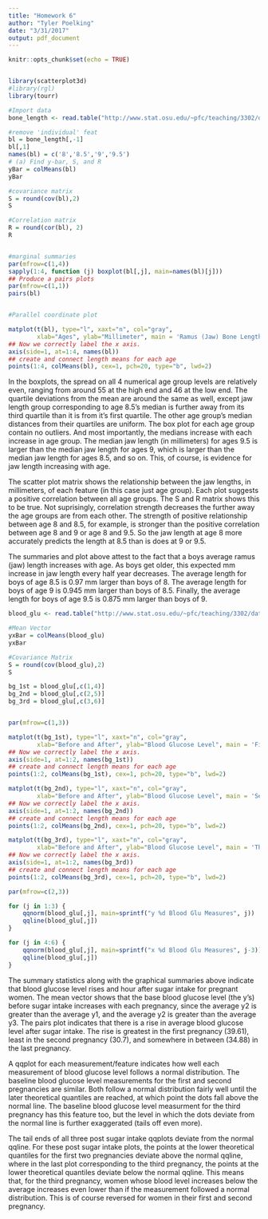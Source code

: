 ```yaml
---
title: "Homework 6"
author: "Tyler Poelking"
date: "3/31/2017"
output: pdf_document
---
```


```r
knitr::opts_chunk$set(echo = TRUE)


library(scatterplot3d)
#library(rgl)
library(tourr)
```


```r
#Import data
bone_length <- read.table("http://www.stat.osu.edu/~pfc/teaching/3302/datasets/bone_length.txt", header = TRUE)

#remove 'individual' feat
bl = bone_length[,-1]
bl[,1]
names(bl) = c('8','8.5','9','9.5')
# (a) Find y-bar, S, and R
yBar = colMeans(bl)
yBar

#covariance matrix
S = round(cov(bl),2)
S

#Correlation matrix
R = round(cor(bl), 2)
R


#marginal summaries
par(mfrow=c(1,4))
sapply(1:4, function (j) boxplot(bl[,j], main=names(bl)[j]))
## Produce a pairs plots
par(mfrow=c(1,1))
pairs(bl)


#Parallel coordinate plot

matplot(t(bl), type="l", xaxt="n", col="gray",
        xlab="Ages", ylab="Millimeter", main = 'Ramus (Jaw) Bone Length at Four Ages For 20 Boys')
## Now we correctly label the x axis.
axis(side=1, at=1:4, names(bl))
## create and connect length means for each age
points(1:4, colMeans(bl), cex=1, pch=20, type="b", lwd=2)

```

In the boxplots, the spread on all 4 numerical age group levels are relatively even, ranging from around 55 at the high end and 46 at the low end. The quartile deviations from the mean are around the same as well, except jaw length group corresponding to age 8.5's median is further away from its third quartile than it is from it's first quartile. The other age group's median distances from their quartiles are uniform. The box plot for each age group contain no outliers. And most importantly, the medians increase with each increase in age group. The median jaw length (in millimeters) for ages 9.5 is larger than the median jaw length for ages 9, which is larger than the median jaw length for ages 8.5, and so on. This, of course, is evidence for jaw length increasing with age.

The scatter plot matrix shows the relationship between the jaw lengths, in millimeters, of each feature (in this case just age group). Each plot suggests a positive correlation between all age groups. The S and R matrix shows this to be true. Not suprisingly, correlation strength decreases the further away the age groups are from each other. The strength of positive relationship between age 8 and 8.5, for example, is stronger than the positive correlation between age 8 and 9 or age 8 and 9.5. So the jaw length at age 8 more accurately predicts the length at 8.5 than is does at 9 or 9.5.

The summaries and plot above attest to the fact that a boys average ramus (jaw) length increases with age. As boys get older, this expected mm increase in jaw length every half year decreases. The average length for boys of age 8.5 is 0.97 mm larger than boys of 8.  The average length for boys of age 9 is 0.945 mm larger than boys of 8.5. Finally, the average length for boys of age 9.5 is 0.875 mm larger than boys of 9.  




```r
blood_glu <- read.table("http://www.stat.osu.edu/~pfc/teaching/3302/datasets/blood_glucose.txt", header = T)

#Mean Vector
yxBar = colMeans(blood_glu)
yxBar

#Covariance Matrix
S = round(cov(blood_glu),2)
S

bg_1st = blood_glu[,c(1,4)]
bg_2nd = blood_glu[,c(2,5)]
bg_3rd = blood_glu[,c(3,6)]


par(mfrow=c(1,3))

matplot(t(bg_1st), type="l", xaxt="n", col="gray",
        xlab="Before and After", ylab="Blood Glucose Level", main = 'First Pregnancy: Blood Glucose Level before and After Sugar Intake ')
## Now we correctly label the x axis.
axis(side=1, at=1:2, names(bg_1st))
## create and connect length means for each age
points(1:2, colMeans(bg_1st), cex=1, pch=20, type="b", lwd=2)

matplot(t(bg_2nd), type="l", xaxt="n", col="gray",
        xlab="Before and After", ylab="Blood Glucose Level", main = 'Second Pregnancy: Blood Glucose Level Before and After Sugar Intake')
## Now we correctly label the x axis.
axis(side=1, at=1:2, names(bg_2nd))
## create and connect length means for each age
points(1:2, colMeans(bg_2nd), cex=1, pch=20, type="b", lwd=2)

matplot(t(bg_3rd), type="l", xaxt="n", col="gray",
        xlab="Before and After", ylab="Blood Glucose Level", main = 'Third Pregnancy: Blood Glucose Level Before and After Sugar Intake')
## Now we correctly label the x axis.
axis(side=1, at=1:2, names(bg_3rd))
## create and connect length means for each age
points(1:2, colMeans(bg_3rd), cex=1, pch=20, type="b", lwd=2)

par(mfrow=c(2,3))

for (j in 1:3) {
    qqnorm(blood_glu[,j], main=sprintf("y %d Blood Glu Measures", j))
    qqline(blood_glu[,j])
}

for (j in 4:6) {
    qqnorm(blood_glu[,j], main=sprintf("x %d Blood Glu Measures", j-3))
    qqline(blood_glu[,j])
}
```



The summary statistics along with the graphical summaries above indicate that blood glucose level rises and hour after sugar intake for pregnant women. The mean vector shows that the base blood glucose level (the y's) before sugar intake increases with each pregnancy, since the average y2 is greater than the average y1, and the average y2 is greater than the average y3. The pairs plot indicates that there is a rise in average blood glucose level after sugar intake. The rise is greatest in the first pregnancy (39.61), least in the second pregnancy (30.7), and somewhere in between (34.88) in the last pregnancy. 

A qqplot for each measurement/feature indicates how well each measurement of blood glucose level follows a normal distribution. The baseline blood glucose level measurements for the first and second pregnancies are similar. Both follow a normal distribution fairly well until the later theoretical quantiles are reached, at which point the dots fall above the normal line. The baseline blood glucose level measurment for the third pregnancy has this feature too, but the level in which the dots deviate from the normal line is further exaggerated (tails off even more).

The tail ends of all three post sugar intake qqplots deviate from the normal qqline. For these post sugar intake plots, the points at the lower theoretical quantiles for the first two pregnancies deviate above the normal qqline, where in the last plot corresponding to the third pregnancy, the points at the lower theoretical quantiles deviate below the normal qqline. This means that, for the third pregnancy, women whose blood level increases below the average increases even lower than if the measurement followed a normal distribution. This is of course reversed for women in their first and second pregnancy. 

